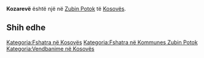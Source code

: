 {{Fshat në 
 | Emri                = Kozarevë
 | EmriAlt                = 
 | NAME_SHORT_FORM=      
 | NAME_GENERIC=      
 | NAME_SORT_NAME_RO=      KOZAREVE
 | FULL_NAME_RO = Kozarevë
 | FULL_NAME_ND_RO=Kozareve
 | SORT_NAME_RG=KOZAREVE
 | FULL_NAME_RG=Kozarevë
 | FULL_NAME_ND_RG=Kozareve
 | SRP_NAME_SHORT_FORM=      
 | SRP_NAME_GENERIC=      
 | SRP_NAME_SORT_NAME_RO=      
 | SRP_FULL_NAME_RO = 
 | SRP_FULL_NAME_ND_RO=
 | SRP_SORT_NAME_RG=
 | SRP_FULL_NAME_RG=
 | SRP_FULL_NAME_ND_RG=
 | Emri (Rasa dhanore) = 
 | Figura              = 
 | Shteti              = Kosovo
 | Komuna              = Zubin Potok
 | Kodi postar         = 
 | Sipërfaqja          = 

 | Popullsia           = 

 | Regj. i popullsisë  = 
 | Dend. e popullsisë  = 
 | Faqja zyrtare       = 
 <!--- Koordinatat ----> 
 | Gjerësia            = 42.959444
 | Gjatësia            = 20.735
 | Lartësia            = 
}}
'''Kozarevë''' është një [[]] në [[Zubin Potok]] të [[Kosovës]].

<!-- == Gjeografia == -->
<!-- == Historia == -->
<!-- == Demografia == -->
== Shih edhe ==
{{Komuna Zubin Potok}}
{{Kosovo-Administrata-Cung}}

[[Kategoria:Fshatra në Kosovës]]
[[Kategoria:Fshatra në Kommunes Zubin Potok]]
[[Kategoria:Vendbanime në Kosovës]]
